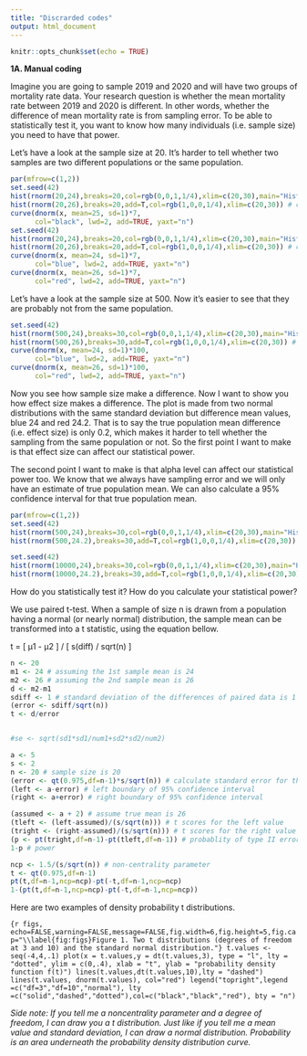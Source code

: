 ```yaml
---
title: "Discrarded codes"
output: html_document
---
```


```r
knitr::opts_chunk$set(echo = TRUE)
```

**1A. Manual coding**

Imagine you are going to sample 2019 and 2020 and will have two groups of mortality rate data. Your research question is whether the mean mortality rate between 2019 and 2020 is different. In other words, whether the difference of mean mortality rate is from sampling error. To be able to statistically test it, you want to know how many individuals (i.e. sample size) you need to have that power. 

Let's have a look at the sample size at 20. It's harder to tell whether two samples are two different populations or the same population. 

```r
par(mfrow=c(1,2))
set.seed(42)
hist(rnorm(20,24),breaks=20,col=rgb(0,0,1,1/4),xlim=c(20,30),main="Histogram (n=20)",xlab="values") # centered at 24 
hist(rnorm(20,26),breaks=20,add=T,col=rgb(1,0,0,1/4),xlim=c(20,30)) # centered at 26
curve(dnorm(x, mean=25, sd=1)*7, 
      col="black", lwd=2, add=TRUE, yaxt="n")
set.seed(42)
hist(rnorm(20,24),breaks=20,col=rgb(0,0,1,1/4),xlim=c(20,30),main="Histogram (n=20)",xlab="values") # centered at 24 
hist(rnorm(20,26),breaks=20,add=T,col=rgb(1,0,0,1/4),xlim=c(20,30)) # centered at 26
curve(dnorm(x, mean=24, sd=1)*7, 
      col="blue", lwd=2, add=TRUE, yaxt="n")
curve(dnorm(x, mean=26, sd=1)*7, 
      col="red", lwd=2, add=TRUE, yaxt="n")
```


Let's have a look at the sample size at 500. Now it's easier to see that they are probably not from the same population. 


```r
set.seed(42)
hist(rnorm(500,24),breaks=30,col=rgb(0,0,1,1/4),xlim=c(20,30),main="Histogram (n=500)",xlab="values") # centered at 24 
hist(rnorm(500,26),breaks=30,add=T,col=rgb(1,0,0,1/4),xlim=c(20,30)) # centered at 26
curve(dnorm(x, mean=24, sd=1)*100, 
      col="blue", lwd=2, add=TRUE, yaxt="n")
curve(dnorm(x, mean=26, sd=1)*100, 
      col="red", lwd=2, add=TRUE, yaxt="n")
```

Now you see how sample size make a difference. Now I want to show you how effect size makes a difference. The plot is made from two normal distributions with the same standard deviation but difference mean values, blue 24 and red 24.2. That is to say the true population mean difference (i.e. effect size) is only 0.2, which makes it harder to tell whether the sampling from the same population or not. So the first point I want to make is that effect size can affect our statistical power. 

The second point I want to make is that alpha level can affect our statistical power too. We know that we always have sampling error and we will only have an estimate of true population mean. We can also calculate a 95% confidence interval for that true population mean. 

```r
par(mfrow=c(1,2))
set.seed(42)
hist(rnorm(500,24),breaks=30,col=rgb(0,0,1,1/4),xlim=c(20,30),main="Histogram (n=500)",xlab="values") # centered at 24 
hist(rnorm(500,24.2),breaks=30,add=T,col=rgb(1,0,0,1/4),xlim=c(20,30)) # centered at 26

set.seed(42)
hist(rnorm(10000,24),breaks=30,col=rgb(0,0,1,1/4),xlim=c(20,30),main="Histogram (n=10000)",xlab="values") # centered at 24 
hist(rnorm(10000,24.2),breaks=30,add=T,col=rgb(1,0,0,1/4),xlim=c(20,30)) # centered at 26
```




How do you statistically test it? How do you calculate your statistical power? 

We use paired t-test. When a sample of size n is drawn from a population having a normal (or nearly normal) distribution, the sample mean can be transformed into a t statistic, using the equation bellow.

t = [ μ1 - μ2 ] / [ s(diff) / sqrt(n) ]


```r
n <- 20
m1 <- 24 # assuming the 1st sample mean is 24 
m2 <- 26 # assuming the 2nd sample mean is 26
d <- m2-m1
sdiff <- 1 # standard deviation of the differences of paired data is 1 
(error <- sdiff/sqrt(n))
t <- d/error


#se <- sqrt(sd1*sd1/num1+sd2*sd2/num2)

a <- 5
s <- 2 
n <- 20 # sample size is 20 
(error <- qt(0.975,df=n-1)*s/sqrt(n)) # calculate standard error for the mean. qt() quantile function for the student t distribution. 
(left <- a-error) # left boundary of 95% confidence interval 
(right <- a+error) # right boundary of 95% confidence interval 

(assumed <- a + 2) # assume true mean is 26 
(tleft <- (left-assumed)/(s/sqrt(n))) # t scores for the left value
(tright <- (right-assumed)/(s/sqrt(n))) # t scores for the right value
(p <- pt(tright,df=n-1)-pt(tleft,df=n-1)) # probablity of type II error
1-p # power

ncp <- 1.5/(s/sqrt(n)) # non-centrality parameter
t <- qt(0.975,df=n-1) 
pt(t,df=n-1,ncp=ncp)-pt(-t,df=n-1,ncp=ncp)
1-(pt(t,df=n-1,ncp=ncp)-pt(-t,df=n-1,ncp=ncp))
```


Here are two examples of density probability t distributions. 

```{r figs, echo=FALSE,warning=FALSE,message=FALSE,fig.width=6,fig.height=5,fig.cap="\\label{fig:figs}Figure 1. Two t distributions (degrees of freedom at 3 and 10) and the standard normal distribution."}
t.values <- seq(-4,4,.1)
plot(x = t.values,y = dt(t.values,3), type = "l", lty = "dotted", ylim = c(0,.4), xlab = "t", ylab = "probability density function f(t)")
lines(t.values,dt(t.values,10),lty = "dashed")
lines(t.values, dnorm(t.values), col="red")
legend("topright",legend =c("df=3","df=10","normal"), lty =c("solid","dashed","dotted"),col=c("black","black","red"), bty = "n")
```

*Side note: If you tell me a noncentrality parameter and a degree of freedom, I can draw you a t distribution. Just like if you tell me a mean value and standard deviation, I can draw a normal distribution. Probability is an area underneath the probability density distribution curve.*
